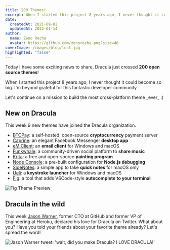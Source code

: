 ```yaml
---
title: 200 Themes!
excerpt: When I started this project 8 years ago, I never thought it could become so big. I'm beyond grateful for this fantastic developer community.
date:
  createdAt: 2021-09-02
  updatedAt: 2022-01-14
author:
  name: Zeno Rocha
  avatar: https://github.com/zenorocha.png?size=48
coverImage: /images/blog/lost.jpg
highlighted: "false"
---
```


Today I have some exciting news to share. Dracula just crossed **200 open source themes**!

When I started this project 8 years ago, I never thought it could become so big. I'm beyond grateful for this fantastic developer community.

Let's continue on a mission to build the most cross-platform theme \_ever\_ :)

## New on Dracula

This week 9 new themes have joined the Dracula organization.

- [BTCPay](/btcpay-server): a self-hosted, open-source **cryptocurrency** payment server
- [Caprine](/caprine-messenger): an elegant Facebook Messenger **desktop app**
- [eM Client](/em-client): an **email client** for Windows and macOS
- [Funkwhale](/funkwhale): a community-driven social platform to **share music**
- [Krita](/krita): a free and open-source **painting program**
- [Node Console](/node-console): a pre-built configuration for **Node.js debugging**
- [SideNotes](/sidenotes): a simple app to take **quick notes** for macOS only
- [Ueli](/ueli): a **keystroke launcher** for Windows and macOS
- [Fig](/fig): a tool that adds VSCode-style **autocomplete to your terminal**

![Fig Theme Preview](/images/blog/200-themes-a.png)

## Dracula in the wild

This week [Jason Warner](https://twitter.com/jasoncwarner), former CTO at GitHub and former VP of Engineering at Heroku, declared his love for Dracula on Twitter. What about you? Have you told your friends about your favorite theme already? Let's spread the word!

![Jason Warner tweet: 'wait, did you make Dracula? I LOVE DRACULA!'](/images/blog/200-themes-b.png)
